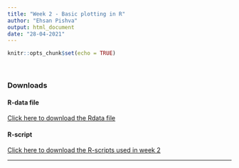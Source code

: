 ---
title: "Week 2 - Basic plotting in R"
author: "Ehsan Pishva"
output: html_document
date: "28-04-2021"
---

```{r setup, include=FALSE}
knitr::opts_chunk$set(echo = TRUE)

```

<br>

### **Downloads**
#### R-data file
[Click here to download the Rdata file](https://www.dropbox.com/s/x4a0m9easgkynsl/data_survey_edit.rdata?dl=0)

#### R-script
[Click here to download the R-scripts used in week 2](https://www.dropbox.com/s/gq16tis1v8if8xe/Week2.R?dl=0)

---
<br>
<br>